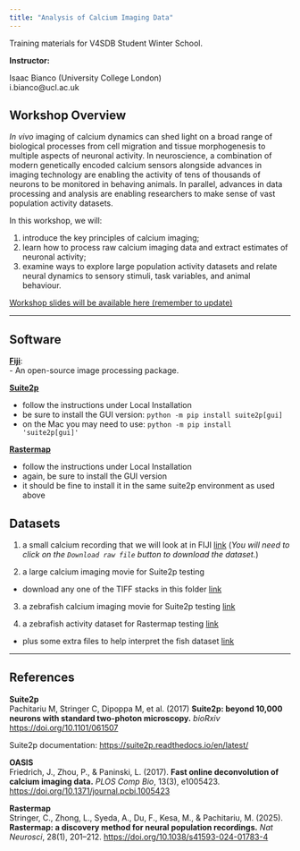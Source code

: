 ```yaml
---
title: "Analysis of Calcium Imaging Data"
---
```


Training materials for V4SDB Student Winter School.

**Instructor:**

Isaac Bianco (University College London)  
i.bianco@ucl.ac.uk  

## Workshop Overview

*In vivo* imaging of calcium dynamics can shed light on a broad range of biological processes from cell migration and tissue morphogenesis to multiple aspects of neuronal activity. In neuroscience, a combination of modern genetically encoded calcium sensors alongside advances in imaging technology are enabling the activity of tens of thousands of neurons to be monitored in behaving animals. In parallel, advances in data processing and analysis are enabling researchers to make sense of vast population activity datasets. 

In this workshop, we will: 

1) introduce the key principles of calcium imaging; 
2) learn how to process raw calcium imaging data and extract estimates of neuronal activity; 
3) examine ways to explore large population activity datasets and relate neural dynamics to sensory stimuli, task variables, and animal behaviour.

[Workshop slides will be available here (remember to update)]()

---

## Software
[**Fiji**](https://imagej.net/software/fiji/downloads): <br>
-  An open-source image processing package. 

[**Suite2p**](https://github.com/MouseLand/suite2p)

-	follow the instructions under Local Installation 
-	be sure to install the GUI version: `python -m pip install suite2p[gui]`
-	on the Mac you may need to use: `python -m pip install 'suite2p[gui]'`

[**Rastermap**](https://github.com/MouseLand/rastermap)

-	follow the instructions under Local Installation 
-	again, be sure to install the GUI version
-	it should be fine to install it in the same suite2p environment as used above

## Datasets
 
1. a small calcium recording that we will look at in FIJI [link](https://github.com/flatironinstitute/CaImAn/blob/main/example_movies/demoMovie.tif)
    (*You will need to click on the `Download raw file` button to download the dataset.*)
 
2. a large calcium imaging movie for Suite2p testing
- download any one of the TIFF stacks in this folder [link](https://drive.google.com/drive/folders/1PCJy265NHRWYXUz7CRhbJHtd6B-zJs8f)
 
3. a zebrafish calcium imaging movie for Suite2p testing [link](https://drive.google.com/drive/folders/1N6nA23iiiJ0UP-cXuYcGWeb4p-rfhERY?usp=sharing)
 
4. a zebrafish activity dataset for Rastermap testing [link](https://osf.io/2w8pa)
- plus some extra files to help interpret the fish dataset [link](https://drive.google.com/drive/folders/133ygkDbUS_0eU69OHnV__l_R5m0rUtsR?usp=sharing)
 

---

## References
**Suite2p**<br>
Pachitariu M, Stringer C, Dipoppa M, et al. (2017) **Suite2p: beyond 10,000 neurons with standard two-photon microscopy.** *bioRxiv* [https://doi.org/10.1101/061507](https://doi.org/10.1101/061507)

Suite2p documentation: [https://suite2p.readthedocs.io/en/latest/](https://suite2p.readthedocs.io/en/latest/)


**OASIS**<br>
Friedrich, J., Zhou, P., & Paninski, L. (2017). **Fast online deconvolution of calcium imaging data.** *PLOS Comp Bio*, 13(3), e1005423. [https://doi.org/10.1371/journal.pcbi.1005423](https://doi.org/10.1371/journal.pcbi.1005423)

**Rastermap**<br>
Stringer, C., Zhong, L., Syeda, A., Du, F., Kesa, M., & Pachitariu, M. (2025). **Rastermap: a discovery method for neural population recordings.** *Nat Neurosci*, 28(1), 201–212. [https://doi.org/10.1038/s41593-024-01783-4](https://doi.org/10.1038/s41593-024-01783-4)


